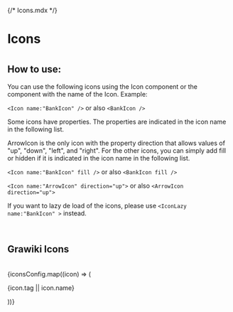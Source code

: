 {/* Icons.mdx */}


<Meta title="Icons/Icons" />

# Icons

#

## How to use:

You can use the following icons using the Icon component or the component with the name of the Icon. Example:

`<Icon name:"BankIcon" />`
or also
`<BankIcon />`

Some icons have properties. The properties are indicated in the icon name in the following list.

ArrowIcon is the only icon with the property direction that allows values of "up", "down", "left", and "right". For the other icons, you can simply add fill or hidden if it is indicated in the icon name in the following list.

`<Icon name:"BankIcon" fill />`
or also
`<BankIcon fill /> `

`<Icon name:"ArrowIcon" direction="up">`
or also
`<ArrowIcon direction="up">`

If you want to lazy de load of the icons, please use `<IconLazy name:"BankIcon" >` instead.

<br />
<h2>Grawiki Icons</h2>
<br />

<div style={{ display: "flex", flexDirection: "row", flexWrap: "wrap" }}>
  {iconsConfig.map((icon) => (
    <div
      style={{
        display: "flex",
        flexDirection: "column",
        alignItems: "center",
        margin: "10px",
        width: "150px",
      }}
    >
      <Icon name={icon.name} {...icon.props} />
      <p style={{ textAlign: "center" }}>{icon.tag || icon.name}</p>
    </div>
  ))}
</div>
